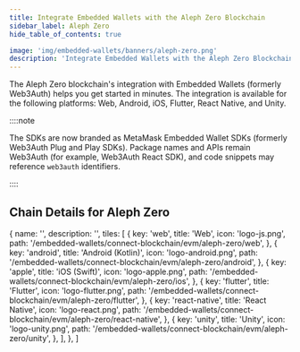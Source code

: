 ```yaml
---
title: Integrate Embedded Wallets with the Aleph Zero Blockchain
sidebar_label: Aleph Zero
hide_table_of_contents: true

image: 'img/embedded-wallets/banners/aleph-zero.png'
description: 'Integrate Embedded Wallets with the Aleph Zero Blockchain | Embedded Wallets'
---
```



The Aleph Zero blockchain's integration with Embedded Wallets (formerly Web3Auth) helps you get started in minutes. The integration is available for the following platforms: Web, Android, iOS, Flutter, React Native, and Unity.

::::note

The SDKs are now branded as MetaMask Embedded Wallet SDKs (formerly Web3Auth Plug and Play SDKs). Package names and APIs remain Web3Auth (for example, Web3Auth React SDK), and code snippets may reference `web3auth` identifiers.

::::

## Chain Details for Aleph Zero

<ChainDetailsAlephZero />

  {
    name: '',
    description: '',
    tiles: [
      {
        key: 'web',
        title: 'Web',
        icon: 'logo-js.png',
        path: '/embedded-wallets/connect-blockchain/evm/aleph-zero/web',
      },
      {
        key: 'android',
        title: 'Android (Kotlin)',
        icon: 'logo-android.png',
        path: '/embedded-wallets/connect-blockchain/evm/aleph-zero/android',
      },
      {
        key: 'apple',
        title: 'iOS (Swift)',
        icon: 'logo-apple.png',
        path: '/embedded-wallets/connect-blockchain/evm/aleph-zero/ios',
      },
      {
        key: 'flutter',
        title: 'Flutter',
        icon: 'logo-flutter.png',
        path: '/embedded-wallets/connect-blockchain/evm/aleph-zero/flutter',
      },
      {
        key: 'react-native',
        title: 'React Native',
        icon: 'logo-react.png',
        path: '/embedded-wallets/connect-blockchain/evm/aleph-zero/react-native',
      },
      {
        key: 'unity',
        title: 'Unity',
        icon: 'logo-unity.png',
        path: '/embedded-wallets/connect-blockchain/evm/aleph-zero/unity',
      },
    ],
  },
]

<Tiles tileGroups={AlephZero} />
